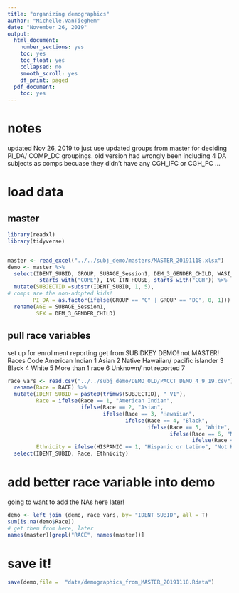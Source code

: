 ```yaml
---
title: "organizing demographics"
author: "Michelle.VanTieghem"
date: "November 26, 2019"
output:
  html_document:
    number_sections: yes
    toc: yes
    toc_float: yes
    collapsed: no
    smooth_scroll: yes
    df_print: paged
  pdf_document:
    toc: yes
---
```


# notes 
updated Nov 26, 2019 to just use updated groups from master for deciding PI_DA/ COMP_DC groupings. 
old version had wrongly been including 4 DA subjects as comps becuase they didn't have any CGH_IFC or CGH_FC ...

# load data 
## master 
```r
library(readxl)
library(tidyverse)


master <- read_excel("../../subj_demo/masters/MASTER_20191118.xlsx") 
demo <- master %>%
  select(IDENT_SUBID, GROUP, SUBAGE_Session1, DEM_3_GENDER_CHILD, WASI_FSIQ, 
          starts_with("COPE"), INC_ITN_HOUSE, starts_with("CGH")) %>%
  mutate(SUBJECTID =substr(IDENT_SUBID, 1, 5), 
# comps are the non-adopted kids!
        PI_DA = as.factor(ifelse(GROUP == "C" | GROUP == "DC", 0, 1)))  %>%
  rename(AGE = SUBAGE_Session1, 
         SEX = DEM_3_GENDER_CHILD)

```

## pull race variables
set up for enrollment reporting
get from SUBIDKEY DEMO! not MASTER! 
Races	Code
American Indian	1
Asian	2
Native Hawaiian/ pacific islander	3
Black	4
White	5
More than 1 race	6
Unknown/ not reported	7
```r
race_vars <- read.csv("../../subj_demo/DEMO_OLD/PACCT_DEMO_4_9_19.csv") %>%
  rename(Race = RACE) %>%
  mutate(IDENT_SUBID = paste0(trimws(SUBJECTID), "_V1"),
         Race = ifelse(Race == 1, "American Indian", 
                       ifelse(Race == 2, "Asian", 
                              ifelse(Race == 3, "Hawaiian",
                                     ifelse(Race == 4, "Black", 
                                            ifelse(Race == 5, "White", 
                                                   ifelse(Race == 6, "More than one race", 
                                                          ifelse(Race == 7, "Unknown", "FIX"))))))), 
         Ethnicity = ifelse(HISPANIC == 1, "Hispanic or Latino", "Not Hispanic or Latino")) %>%
  select(IDENT_SUBID, Race, Ethnicity)

```


# add better race variable into demo
going to want to add the NAs here later! 
```r
demo <- left_join (demo, race_vars, by= "IDENT_SUBID", all = T)
sum(is.na(demo$Race))
# get them from here, later
names(master)[grepl("RACE", names(master))]
```

# save it! 
```r

save(demo,file =  "data/demographics_from_MASTER_20191118.Rdata")
```
